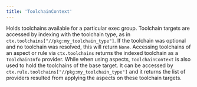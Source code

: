 ```yaml
---
title: 'ToolchainContext'
---
```



Holds toolchains available for a particular exec group. Toolchain targets are accessed by indexing with the toolchain type, as in `ctx.toolchains["//pkg:my_toolchain_type"]`. If the toolchain was optional and no toolchain was resolved, this will return `None`. Accessing toolchains of an aspect or rule via `ctx.toolchains` returns the indexed toolchain as a `ToolchainInfo` provider. While when using aspects, `ToolchainContext` is also used to hold the toolchains of the base target. It can be accessed by `ctx.rule.toolchains["//pkg:my_toolchain_type"]` and it returns the list of providers resulted from applying the aspects on these toolchain targets.